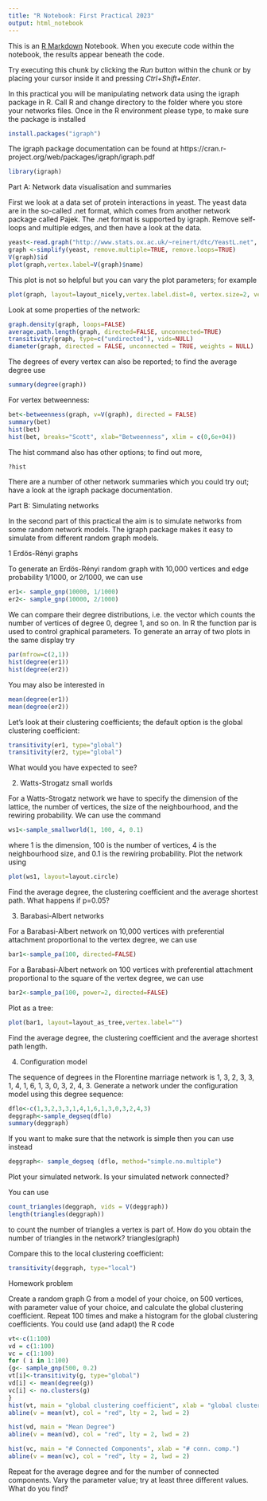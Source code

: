 ```yaml
---
title: "R Notebook: First Practical 2023"
output: html_notebook
---
```


This is an [R Markdown](http://rmarkdown.rstudio.com) Notebook. When you execute code within the notebook, the results appear beneath the code. 

Try executing this chunk by clicking the *Run* button within the chunk or by placing your cursor inside it and pressing *Ctrl+Shift+Enter*. 

In this practical you will be manipulating network data using the igraph package in R. Call R and change directory to the folder where you store your networks files. Once in the R environment please type, to make sure the package is installed 
```r
install.packages("igraph")
```

The igraph package documentation can be found at https://cran.r-project.org/web/packages/igraph/igraph.pdf

```r
library(igraph)
```

  

Part A: Network data visualisation and summaries

First we look at a data set of protein interactions in yeast. The yeast data are in the so-called .net format, which comes from another network package called Pajek. The .net format is supported by igraph. Remove self-loops and multiple edges, and then have a look at the data. 


```r
yeast<-read.graph("http://www.stats.ox.ac.uk/~reinert/dtc/YeastL.net", format="pajek")
graph <-simplify(yeast, remove.multiple=TRUE, remove.loops=TRUE)
V(graph)$id
plot(graph,vertex.label=V(graph)$name)
```

This plot is not so helpful but you can vary the plot parameters; for example 

```r
plot(graph, layout=layout_nicely,vertex.label.dist=0, vertex.size=2, vertex.label="")
```
Look at some properties of the network:

```r
graph.density(graph, loops=FALSE)
average.path.length(graph, directed=FALSE, unconnected=TRUE)
transitivity(graph, type=c("undirected"), vids=NULL)
diameter(graph, directed = FALSE, unconnected = TRUE, weights = NULL)
```
The degrees of every vertex can also be reported; to find the average degree use 
```r
summary(degree(graph))
```
For vertex betweenness: 
```r
bet<-betweenness(graph, v=V(graph), directed = FALSE) 
summary(bet) 
hist(bet) 
hist(bet, breaks="Scott", xlab="Betweenness", xlim = c(0,6e+04))
```
The hist command also has other options; to find out more, 
```r
?hist
```

There are a number of other network summaries which you could try out; have a look at the igraph package documentation.

Part B: Simulating networks 

In the second part of this practical the aim is to simulate networks from some random network models. The igraph package makes it easy to simulate from different random graph models. 

1 Erdös-Rényi graphs 

To generate an Erdös-Rényi random graph with 10,000 vertices and edge probability 1/1000, or 2/1000, we can use 

```r
er1<- sample_gnp(10000, 1/1000) 
er2<- sample_gnp(10000, 2/1000) 

```
We can compare their degree distributions, i.e. the vector which counts the number of vertices of degree 0, degree 1, and so on. In R the function par is used to control graphical parameters. To generate an array of two plots in the same display try
```r
par(mfrow=c(2,1))
hist(degree(er1))
hist(degree(er2))

```
You may also be interested in 
```r
mean(degree(er1))
mean(degree(er2))

```
Let’s look at their clustering coefficients; the default option is the global clustering coefficient: 

```r
transitivity(er1, type="global")
transitivity(er2, type="global")

```
What would you have expected to see? 


2. Watts-Strogatz small worlds 

For a Watts-Strogatz network we have to specify the dimension of the lattice, the number of vertices, the size of the neighbourhood, and the rewiring probability. We can use the command 
```r
ws1<-sample_smallworld(1, 100, 4, 0.1)
```

where 1 is the dimension, 100 is the number of vertices, 4 is the neighbourhood size, and 0.1 is the rewiring probability. Plot the network using 
```r
plot(ws1, layout=layout.circle)

```

Find the average degree, the clustering coefficient and the average shortest path. What happens if p=0.05? 

3. Barabasi-Albert networks 

For a Barabasi-Albert network on 10,000 vertices with preferential attachment proportional to the vertex degree, we can use 
```r
bar1<-sample_pa(100, directed=FALSE)

```
For a Barabasi-Albert network on 100 vertices with preferential attachment proportional to the square of the vertex degree, we can use 
```r
bar2<-sample_pa(100, power=2, directed=FALSE)

```
Plot as a tree: 
```r
plot(bar1, layout=layout_as_tree,vertex.label="")

```
Find the average degree, the clustering coefficient and the average shortest path length. 


4. Configuration model 

The sequence of degrees in the Florentine marriage network is 1, 3, 2, 3, 3, 1, 4, 1, 6, 1, 3, 0, 3, 2, 4, 3. 
Generate a network under the configuration model using this degree sequence: 

```r
dflo<-c(1,3,2,3,3,1,4,1,6,1,3,0,3,2,4,3)
deggraph<-sample_degseq(dflo)
summary(deggraph) 

```
If you want to make sure that the network is simple then you can use instead 
```r
deggraph<- sample_degseq (dflo, method="simple.no.multiple")
```
Plot your simulated network. Is your simulated network connected? 

You can use 
```r
count_triangles(deggraph, vids = V(deggraph))
length(triangles(deggraph))
```
to count the number of triangles a vertex is part of. How do you obtain the number of triangles in the network? triangles(graph)

Compare this to the local clustering coefficient: 
```r
transitivity(deggraph, type="local")
```
Homework problem 

Create a random graph G from a model of your choice, on 500 vertices, with parameter value of your choice, and calculate the global clustering coefficient. Repeat 100 times and make a histogram for the global clustering coefficients. You could use (and adapt) the R code 

```r
vt<-c(1:100)
vd = c(1:100)
vc = c(1:100)
for ( i in 1:100)
{g<- sample_gnp(500, 0.2)
vt[i]<-transitivity(g, type="global")
vd[i] <- mean(degree(g))
vc[i] <- no.clusters(g)
}
hist(vt, main = "global clustering coefficient", xlab = "global clustering coefficient")
abline(v = mean(vt), col = "red", lty = 2, lwd = 2)

hist(vd, main = "Mean Degree")
abline(v = mean(vd), col = "red", lty = 2, lwd = 2)

hist(vc, main = "# Connected Components", xlab = "# conn. comp.")
abline(v = mean(vc), col = "red", lty = 2, lwd = 2)
```
Repeat for the average degree and for the number of connected components. Vary the parameter value; try at least three different values. What do you find? 



